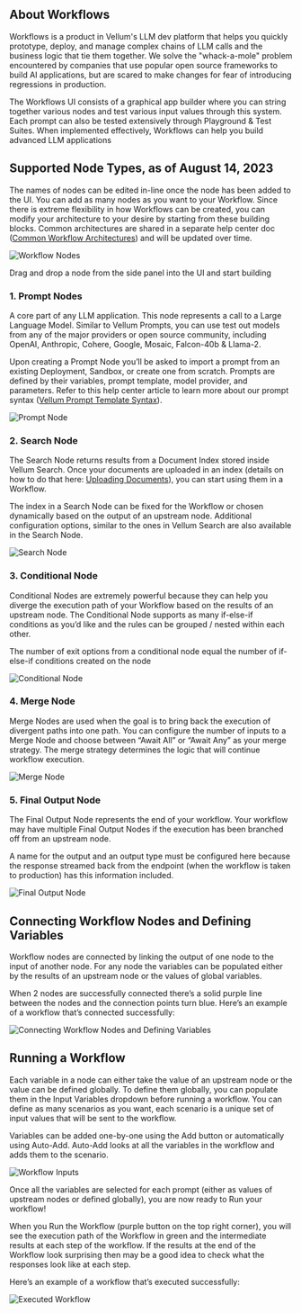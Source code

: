 ## About Workflows

Workflows is a product in Vellum's LLM dev platform that helps you quickly prototype, deploy, and manage complex chains of LLM calls and the business logic that tie them together. We solve the "whack-a-mole" problem encountered by companies that use popular open source frameworks to build AI applications, but are scared to make changes for fear of introducing regressions in production.

The Workflows UI consists of a graphical app builder where you can string together various nodes and test various input values through this system. Each prompt can also be tested extensively through Playground & Test Suites. When implemented effectively, Workflows can help you build advanced LLM applications

## Supported Node Types, as of August 14, 2023

The names of nodes can be edited in-line once the node has been added to the UI. You can add as many nodes as you want to your Workflow. Since there is extreme flexibility in how Workflows can be created, you can modify your architecture to your desire by starting from these building blocks. Common architectures are shared in a separate help center doc ([Common Workflow Architectures](/help-center/documents/uploading-documents)) and will be updated over time.

![Workflow Nodes](https://vellum-ai.notion.site/image/https%3A%2F%2Fs3-us-west-2.amazonaws.com%2Fsecure.notion-static.com%2Fa6573716-a36b-4825-9cbe-1b6a42589c07%2FScreenshot_2023-08-14_at_5.16.16_PM.png?table=block&id=e5d716f5-bbd0-47fc-a70d-6ddd1cba2b89&spaceId=71c05e3e-272b-4acf-9889-90a304d95d06&width=1770&userId=&cache=v2)

Drag and drop a node from the side panel into the UI and start building

### 1. Prompt Nodes

A core part of any LLM application. This node represents a call to a Large Language Model. Similar to Vellum Prompts, you can use test out models from any of the major providers or open source community, including OpenAI, Anthropic, Cohere, Google, Mosaic, Falcon-40b & Llama-2.

Upon creating a Prompt Node you’ll be asked to import a prompt from an existing Deployment, Sandbox, or create one from scratch. Prompts are defined by their variables, prompt template, model provider, and parameters. Refer to this help center article to learn more about our prompt syntax ([Vellum Prompt Template Syntax](/help-center/prompts/prompt-engineering)).

![Prompt Node](https://vellum-ai.notion.site/image/https%3A%2F%2Fs3-us-west-2.amazonaws.com%2Fsecure.notion-static.com%2F176b032f-2e76-46b8-a512-98cda98e29e2%2FScreenshot_2023-08-14_at_6.31.37_PM.png?table=block&id=0276df15-be50-41cf-8275-702659cefe21&spaceId=71c05e3e-272b-4acf-9889-90a304d95d06&width=1770&userId=&cache=v2)

### 2. Search Node

The Search Node returns results from a Document Index stored inside Vellum Search. Once your documents are uploaded in an index (details on how to do that here: [Uploading Documents](/help-center/documents/uploading-documents)), you can start using them in a Workflow.

The index in a Search Node can be fixed for the Workflow or chosen dynamically based on the output of an upstream node. Additional configuration options, similar to the ones in Vellum Search are also available in the Search Node.

![Search Node](https://vellum-ai.notion.site/image/https%3A%2F%2Fs3-us-west-2.amazonaws.com%2Fsecure.notion-static.com%2F851861cc-affb-43a3-a9b0-f929b6fea326%2FScreenshot_2023-08-14_at_6.31.04_PM.png?table=block&id=76b7b218-c27b-4fc6-8e77-016aa5d8934b&spaceId=71c05e3e-272b-4acf-9889-90a304d95d06&width=1770&userId=&cache=v2)

### 3. Conditional Node

Conditional Nodes are extremely powerful because they can help you diverge the execution path of your Workflow based on the results of an upstream node. The Conditional Node supports as many if-else-if conditions as you’d like and the rules can be grouped / nested within each other.

The number of exit options from a conditional node equal the number of if-else-if conditions created on the node

![Conditional Node](https://vellum-ai.notion.site/image/https%3A%2F%2Fs3-us-west-2.amazonaws.com%2Fsecure.notion-static.com%2F90eb045f-b6d0-49ca-b9b4-9ea67b935ecf%2FScreenshot_2023-08-14_at_6.28.47_PM.png?table=block&id=6fc7ad3d-7b0e-4cdd-b1d6-18f97380c86b&spaceId=71c05e3e-272b-4acf-9889-90a304d95d06&width=1770&userId=&cache=v2)

### 4. Merge Node

Merge Nodes are used when the goal is to bring back the execution of divergent paths into one path. You can configure the number of inputs to a Merge Node and choose between “Await All” or “Await Any” as your merge strategy. The merge strategy determines the logic that will continue workflow execution.

![Merge Node](https://vellum-ai.notion.site/image/https%3A%2F%2Fs3-us-west-2.amazonaws.com%2Fsecure.notion-static.com%2F53711911-290d-4343-b304-48cf02d8ed1f%2FScreenshot_2023-08-14_at_6.29.17_PM.png?table=block&id=79c5239c-55cd-438a-b359-69b123bf09af&spaceId=71c05e3e-272b-4acf-9889-90a304d95d06&width=1770&userId=&cache=v2)

### 5. Final Output Node

The Final Output Node represents the end of your workflow. Your workflow may have multiple Final Output Nodes if the execution has been branched off from an upstream node.

A name for the output and an output type must be configured here because the response streamed back from the endpoint (when the workflow is taken to production) has this information included.

![Final Output Node](https://vellum-ai.notion.site/image/https%3A%2F%2Fs3-us-west-2.amazonaws.com%2Fsecure.notion-static.com%2F2ccdf40f-979b-4d35-a349-d42b426d55bb%2FScreenshot_2023-08-14_at_6.38.47_PM.png?table=block&id=d939b470-db14-4668-97c7-7603687f3ab5&spaceId=71c05e3e-272b-4acf-9889-90a304d95d06&width=1770&userId=&cache=v2)

## Connecting Workflow Nodes and Defining Variables

Workflow nodes are connected by linking the output of one node to the input of another node. For any node the variables can be populated either by the results of an upstream node or the values of global variables.

When 2 nodes are successfully connected there’s a solid purple line between the nodes and the connection points turn blue. Here’s an example of a workflow that’s connected successfully:

![Connecting Workflow Nodes and Defining Variables](https://vellum-ai.notion.site/image/https%3A%2F%2Fs3-us-west-2.amazonaws.com%2Fsecure.notion-static.com%2F56832755-3b13-4199-a4aa-7f8786bbd467%2FScreenshot_2023-08-14_at_6.56.46_PM.png?table=block&id=39b07270-b779-48dd-905f-52a77374e7b3&spaceId=71c05e3e-272b-4acf-9889-90a304d95d06&width=1770&userId=&cache=v2)

## Running a Workflow

Each variable in a node can either take the value of an upstream node or the value can be defined globally. To define them globally, you can populate them in the Input Variables dropdown before running a workflow. You can define as many scenarios as you want, each scenario is a unique set of input values that will be sent to the workflow.

Variables can be added one-by-one using the Add button or automatically using Auto-Add. Auto-Add looks at all the variables in the workflow and adds them to the scenario.

![Workflow Inputs](https://vellum-ai.notion.site/image/https%3A%2F%2Fs3-us-west-2.amazonaws.com%2Fsecure.notion-static.com%2F7cfe8f7f-728e-492a-a593-20ea88cb37ba%2FScreenshot_2023-08-14_at_6.58.31_PM.png?table=block&id=a1c8f43a-4c07-4101-bb2b-e50ae5aad5b8&spaceId=71c05e3e-272b-4acf-9889-90a304d95d06&width=1770&userId=&cache=v2)

Once all the variables are selected for each prompt (either as values of upstream nodes or defined globally), you are now ready to Run your workflow!

When you Run the Workflow (purple button on the top right corner), you will see the execution path of the Workflow in green and the intermediate results at each step of the workflow. If the results at the end of the Workflow look surprising then may be a good idea to check what the responses look like at each step.

Here’s an example of a workflow that’s executed successfully:

![Executed Workflow](https://vellum-ai.notion.site/image/https%3A%2F%2Fs3-us-west-2.amazonaws.com%2Fsecure.notion-static.com%2F4e0d938e-d543-438d-bef7-2e666655e86d%2Fworkflows-sneak-peak_(2).png?table=block&id=e2cc252e-dd92-4aa7-a89b-ca1ebb204bb9&spaceId=71c05e3e-272b-4acf-9889-90a304d95d06&width=1770&userId=&cache=v2)